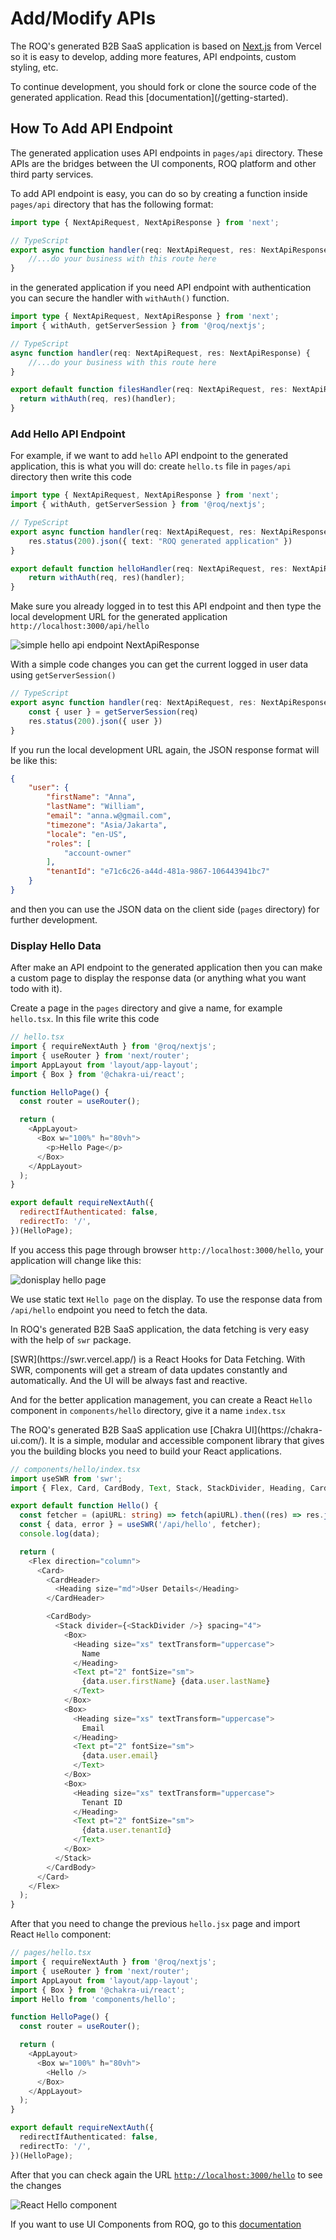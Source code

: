 

# Add/Modify APIs

The ROQ's generated B2B SaaS application is based on [Next.js](https://nextjs.org/) from Vercel so it is easy to develop, adding more features, API endpoints, custom styling, etc. 


<Callout type="info">
To continue development, you should fork or clone the source code of the generated application. Read this [documentation](/getting-started).
</Callout>

## How To Add API Endpoint

The generated application uses API endpoints in `pages/api` directory. These APIs are the bridges between the UI components, ROQ platform and other third party services.

To add API endpoint is easy, you can do so by creating a function inside `pages/api` directory that has the following format:

```ts
import type { NextApiRequest, NextApiResponse } from 'next';

// TypeScript
export async function handler(req: NextApiRequest, res: NextApiResponse) {
	//...do your business with this route here
}
```

in the generated application if you need API endpoint with authentication you can secure the handler with `withAuth()` function.

```ts
import type { NextApiRequest, NextApiResponse } from 'next';
import { withAuth, getServerSession } from '@roq/nextjs';

// TypeScript
async function handler(req: NextApiRequest, res: NextApiResponse) {
	//...do your business with this route here
}

export default function filesHandler(req: NextApiRequest, res: NextApiResponse) {
  return withAuth(req, res)(handler);
}
```

### Add Hello API Endpoint

For example, if we want to add `hello` API endpoint to the generated application, this is what you will do: create `hello.ts` file in `pages/api` directory then write this code

```ts
import type { NextApiRequest, NextApiResponse } from 'next';
import { withAuth, getServerSession } from '@roq/nextjs';

// TypeScript
export async function handler(req: NextApiRequest, res: NextApiResponse) {
	res.status(200).json({ text: "ROQ generated application" })
}

export default function helloHandler(req: NextApiRequest, res: NextApiResponse) {
	return withAuth(req, res)(handler);
}

```

Make sure you already logged in to test this API endpoint and then type the local development URL for the generated application `http://localhost:3000/api/hello`


![simple hello api endpoint NextApiResponse](/add-api-endpoint-simple.png)


With a simple code changes you can get the current logged in user data using `getServerSession()`


```ts
// TypeScript
export async function handler(req: NextApiRequest, res: NextApiResponse) {
	const { user } = getServerSession(req)
	res.status(200).json({ user })
}
```

If you run the local development URL again, the JSON response format will be like this:

```json
{
    "user": {
        "firstName": "Anna",
        "lastName": "William",
        "email": "anna.w@gmail.com",
        "timezone": "Asia/Jakarta",
        "locale": "en-US",
        "roles": [
            "account-owner"
        ],
        "tenantId": "e71c6c26-a44d-481a-9867-106443941bc7"
    }
}
```

and then you can use the JSON data on the client side (`pages` directory) for further development.

### Display Hello Data

After make an API endpoint to the generated application then you can make a custom page to display the response data (or anything what you want todo with it).

Create a page in the `pages` directory and give a name, for example `hello.tsx`. In this file write this code

```js
// hello.tsx
import { requireNextAuth } from '@roq/nextjs';
import { useRouter } from 'next/router';
import AppLayout from 'layout/app-layout';
import { Box } from '@chakra-ui/react';

function HelloPage() {
  const router = useRouter();

  return (
    <AppLayout>
      <Box w="100%" h="80vh">
        <p>Hello Page</p>
      </Box>
    </AppLayout>
  );
}

export default requireNextAuth({
  redirectIfAuthenticated: false,
  redirectTo: '/',
})(HelloPage);
```

If you access this page through browser `http://localhost:3000/hello`, your application will change like this:

![donisplay hello page](/display-hello-page.png)

We use static text `Hello page` on the display. To use the response data from `/api/hello` endpoint you need to fetch the data. 

In ROQ's generated B2B SaaS application, the data fetching is very easy with the help of `swr` package. 


<Callout type="info">
[SWR](https://swr.vercel.app/) is a React Hooks for Data Fetching. With SWR, components will get a stream of data updates constantly and automatically. And the UI will be always fast and reactive.
</Callout>

And for the better application management, you can create a React `Hello` component in `components/hello` directory, give it a name `index.tsx`

<Callout type="info">
The ROQ's generated B2B SaaS application use [Chakra UI](https://chakra-ui.com/). It is a simple, modular and accessible component library that gives you the building blocks you need to build your React applications.
</Callout>

```ts
// components/hello/index.tsx
import useSWR from 'swr';
import { Flex, Card, CardBody, Text, Stack, StackDivider, Heading, CardHeader, Box } from '@chakra-ui/react';

export default function Hello() {
  const fetcher = (apiURL: string) => fetch(apiURL).then((res) => res.json());
  const { data, error } = useSWR('/api/hello', fetcher);
  console.log(data);

  return (
    <Flex direction="column">
      <Card>
        <CardHeader>
          <Heading size="md">User Details</Heading>
        </CardHeader>

        <CardBody>
          <Stack divider={<StackDivider />} spacing="4">
            <Box>
              <Heading size="xs" textTransform="uppercase">
                Name
              </Heading>
              <Text pt="2" fontSize="sm">
                {data.user.firstName} {data.user.lastName}
              </Text>
            </Box>
            <Box>
              <Heading size="xs" textTransform="uppercase">
                Email
              </Heading>
              <Text pt="2" fontSize="sm">
                {data.user.email}
              </Text>
            </Box>
            <Box>
              <Heading size="xs" textTransform="uppercase">
                Tenant ID
              </Heading>
              <Text pt="2" fontSize="sm">
                {data.user.tenantId}
              </Text>
            </Box>
          </Stack>
        </CardBody>
      </Card>
    </Flex>
  );
}
```

After that you need to change the previous `hello.jsx` page and import React `Hello` component:

```ts
// pages/hello.tsx
import { requireNextAuth } from '@roq/nextjs';
import { useRouter } from 'next/router';
import AppLayout from 'layout/app-layout';
import { Box } from '@chakra-ui/react';
import Hello from 'components/hello';

function HelloPage() {
  const router = useRouter();

  return (
    <AppLayout>
      <Box w="100%" h="80vh">
        <Hello />
      </Box>
    </AppLayout>
  );
}

export default requireNextAuth({
  redirectIfAuthenticated: false,
  redirectTo: '/',
})(HelloPage);

```

After that you can check again the URL [`http://localhost:3000/hello`](http://localhost:3000/hello) to see the changes

![React Hello component](/hello-component.png)

If you want to use UI Components from ROQ, go to this [documentation](/development-guides/ui-components)
